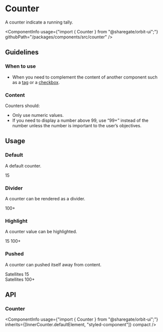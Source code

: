 
<Meta
    title="Components/Counter"
    id="counter"
/>

# Counter

<Tagline>A counter indicate a running tally.</Tagline>

<ComponentInfo
    usage={"import { Counter } from \"@sharegate/orbit-ui\";"}
    githubPath="/packages/components/src/counter"
/>

## Guidelines

### When to use

- When you need to complement the content of another component such as a [tag](?path=/docs/tag--default-story) or a [checkbox](?path=/docs/checkbox--default-story).

### Content

Counters should:

- Only use numeric values.
- If you need to display a number above 99, use “99+” instead of the number unless the number is important to the user’s objectives.

## Usage

### Default

A default counter.

<Preview>
    <Story name="default">
        <Counter>15</Counter>
    </Story>
</Preview>

### Divider

A counter can be rendered as a divider.

<Preview>
    <Story name="divider">
        <Inline alignY="center">
            <Counter variant="divider">100+</Counter>
        </Inline>
    </Story>
</Preview>

### Highlight

A counter value can be highlighted.

<Preview>
    <Story name="highlight">
        <Inline gap={10} alignY="center">
            <Counter highlight>15</Counter>
            <Counter highlight variant="divider">100+</Counter>
        </Inline>
    </Story>
</Preview>

### Pushed

A counter can pushed itself away from content.

<Preview>
    <Story name="pushed">
        <Inline gap={10} alignY="center">
            <Div>
                <Text>Satellites</Text> <Counter pushed>15</Counter>
            </Div>
            <Div>
                <Text>Satellites</Text> <Counter pushed variant="divider">100+</Counter>
            </Div>
        </Inline>
    </Story>
</Preview>

## API

### Counter

<ComponentInfo
    usage={"import { Counter } from \"@sharegate/orbit-ui\";"}
    inherits={[InnerCounter.defaultElement, "styled-component"]}
    compact
/>

<ArgsTable of={InnerCounter} sort="alpha" />

